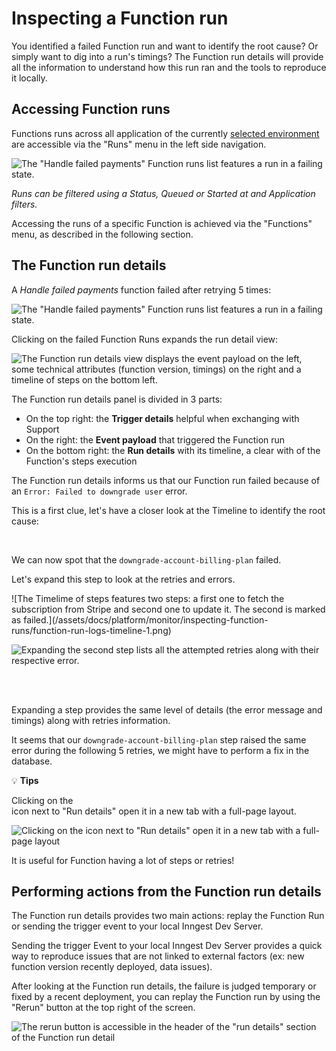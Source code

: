 
# Inspecting a Function run

You identified a failed Function run and want to identify the root cause? Or simply want to dig into a run's timings?
The Function run details will provide all the information to understand how this run ran and the tools to reproduce it locally.

## Accessing Function runs

Functions runs across all application of the currently [selected environment](/docs/platform/environments) are accessible via the "Runs" menu in the left side navigation.

![The "Handle failed payments" Function runs list features a run in a failing state.](/assets/docs/platform/monitor/inspecting-function-runs/function-runs.png)

_Runs can be filtered using a Status, Queued or Started at and Application filters._

Accessing the runs of a specific Function is achieved via the "Functions" menu, as described in the following section.

## The Function run details

A _Handle failed payments_ function failed after retrying 5 times:


![The "Handle failed payments" Function runs list features a run in a failing state.](/assets/docs/platform/monitor/inspecting-function-runs/handle-failed-payments-function-run-failed.png)

Clicking on the failed Function Runs expands the run detail view:

![The Function run details view displays the event payload on the left, some technical attributes (function version, timings) on the right and a timeline of steps on the bottom left.](/assets/docs/platform/monitor/inspecting-function-runs/function-run-logs.png)

The Function run details panel is divided in 3 parts:

- On the top right: the **Trigger details** helpful when exchanging with Support
- On the right: the **Event payload** that triggered the Function run
- On the bottom right: the **Run details** with its timeline, a clear with of the Function's steps execution


The Function run details informs us that our Function run failed because of an `Error: Failed to downgrade user` error.

This is a first clue, let's have a closer look at the Timeline to identify the root cause:

<Row>

<Col>

<br/>

We can now spot that the `downgrade-account-billing-plan` failed.

Let's expand this step to look at the retries and errors.
</Col>
<Col>
![The Timelime of steps features two steps: a first one to fetch the subscription from Stripe and second one to update it. The second is marked as failed.](/assets/docs/platform/monitor/inspecting-function-runs/function-run-logs-timeline-1.png)
</Col>

</Row>

<Row>

<Col>

![Expanding the second step lists all the attempted retries along with their respective error.](/assets/docs/platform/monitor/inspecting-function-runs/function-run-logs-timeline-2.png)

</Col>
<Col>

<br/>
<br/>

Expanding a step provides the same level of details (the error message and timings) along with retries information.

It seems that our `downgrade-account-billing-plan` step raised the same error during the following 5 retries, we might have to perform a fix in the database.


</Col>

</Row>


<Callout>

💡 **Tips**

<div className="flex flex-row items-center">
<div>Clicking on the</div>
<RiExternalLinkFill className="fill-breeze-500 mx-2 h-4 w-4"/>
<div> icon next to "Run details" open it in a new tab with a full-page layout.</div>
</div>


![Clicking on the icon next to "Run details" open it in a new tab with a full-page layout](/assets/docs/platform/monitor/inspecting-function-runs/function-runs-details-open-new-tab.png)

It is useful for Function having a lot of steps or retries!


</Callout>


## Performing actions from the Function run details

The Function run details provides two main actions: replay the Function Run or sending the trigger event to your local Inngest Dev Server.

Sending the trigger Event to your local Inngest Dev Server provides a quick way to reproduce issues that are not linked to external factors (ex: new function version recently deployed, data issues).

After looking at the Function run details, the failure is judged temporary or fixed by a recent deployment, you can replay the Function run by using the "Rerun" button at the top right of the screen.

![The rerun button is accessible in the header of the "run details" section of the Function run detail](/assets/docs/platform/monitor/inspecting-function-runs/function-runs-details-open-new-tab.png)